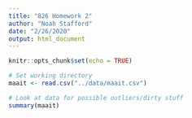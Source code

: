 ```yaml
---
title: "826 Homework 2"
author: "Noah Stafford"
date: "2/26/2020"
output: html_document
---
```


```r
knitr::opts_chunk$set(echo = TRUE)
```

```r
# Set working directory
maait <- read.csv("../data/maait.csv")

# Look at data for possible outliers/dirty stuff
summary(maait)
```


